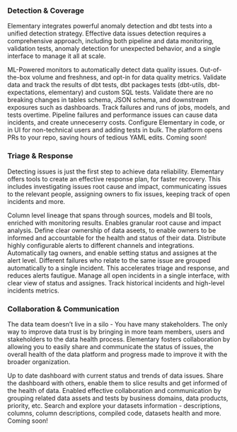 
### Detection & Coverage

Elementary integrates powerful anomaly detection and dbt tests into a unified detection strategy.
Effective data issues detection requires a comprehensive approach,
including both pipeline and data monitoring, validation tests,
anomaly detection for unexpected behavior, and a single interface to manage it all at scale.

<CardGroup cols={2}>
  <Card title="Anomaly Detection" href="/features/anomaly-detection/monitors-overview">
    ML-Powered monitors to automatically detect data quality issues.
    Out-of-the-box volume and freshness, and opt-in for data quality metrics.
  </Card>
  <Card title="Data Tests" href="/features/anomaly-detection/data-tests-overview">
    Validate data and track the results of dbt tests, dbt packages tests (dbt-utils, dbt-expectations, elementary) and custom SQL tests.  
  </Card>
  <Card title="Schema Validation" href="/features/data-tests/schema-validation-test">
    Validate there are no breaking changes in tables schema, JSON schema, and downstream exposures such as dashboards.  
  </Card>
  <Card title="Runs & Performance" href="/features/performance-monitoring/performance-monitoring">
    Track failures and runs of jobs, models, and tests overtime.
    Pipeline failures and performance issues can cause data incidents, and create unneceserry costs.
  </Card>
  <Card title="Code & UI Configuration">
    Configure Elementary in code, or in UI for non-technical users and adding tests in bulk.
    The platform opens PRs to your repo, saving hours of tedious YAML edits.
  </Card>
  <Card title="Test Recomendations">
    Coming soon!
  </Card>
</CardGroup>

### Triage & Response

Detecting issues is just the first step to achieve data reliability.
Elementary offers tools to create an effective response plan, for faster recovery.
This includes investigating issues root cause and impact, communicating issues to the relevant people, assigning owners to fix issues, keeping track of open incidents and more.

<CardGroup cols={2}>
  <Card title="Data Lineage" href="/features/data-lineage/lineage">
    Column level lineage that spans through sources, models and BI tools, enriched with monitoring results. Enables granular root cause and impact analysis. 
  </Card>
  <Card title="Ownership" href="/features/data-governance/define-ownership">
    Define clear ownership of data aseets, to enable owners to be informed and accountable for the health and status of their data.   
  </Card>
  <Card title="Actionable Alerts" href="/features/alerts-and-incidents/alerts-and-incidents-overview">
    Distribute highly configurable alerts to different channels and integrations. 
    Automatically tag owners, and enable setting status and assignes at the alert level.  
  </Card>
  <Card title="Automated Grouping">
    Different failures who relate to the same issue are grouped automatically to a single incident.
    This accelerates triage and response, and reduces alerts fautigue.  
  </Card>
  <Card title="Incident Management" href="/features/alerts-and-incidents/incident-management">
    Manage all open incidents in a single interface, with clear view of status and assignes.
    Track historical incidents and high-level incidents metrics. 
  </Card>
</CardGroup>

### Collaboration & Communication

The data team doesn’t live in a silo - You have many stakeholders.
The only way to improve data trust is by bringing in more team members, users and stakeholders to the data health process.
Elementary fosters collaboration by allowing you to easily share and communicate the status of issues,
the overall health of the data platform and progress made to improve it with the broader organization.

<CardGroup cols={2}>
  <Card title="Data Health Dashboard" href="/features/collaboration-and-communication/data-observability-dashboard">
    Up to date dashboard with current status and trends of data issues. 
    Share the dashboard with others, enable them to slice results and get informed of the health of data.
  </Card>
  <Card title="Assets Tags" href="/features/data-governance/leverage-tags">
    Enabled effective collaboration and communication by grouping related data assets and tests by business domains, data products, priority, etc.   
  </Card>
  <Card title="Data Catalog" href="/features/collaboration-and-communication/catalog">
    Search and explore your datasets information - descriptions, columns, column descriptions, compiled code, datasets health and more.
  </Card>
  <Card title="Data Health Score">
    Coming soon!
  </Card>
</CardGroup>